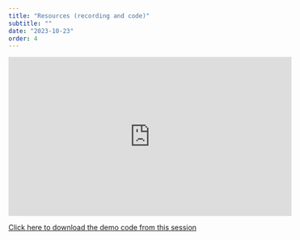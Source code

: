 ```yaml
---
title: "Resources (recording and code)"
subtitle: ""
date: "2023-10-23"
order: 4
---
```


<!-- Materials will be distributed sooner to the event. -->

<iframe width="560" height="315" src="https://www.youtube.com/embed/XgDaPCtMsYw?si=XOfRFXrdRFe7WUXK" title="YouTube video player" frameborder="0" allow="accelerometer; autoplay; clipboard-write; encrypted-media; gyroscope; picture-in-picture; web-share" allowfullscreen></iframe>

[Click here to download the demo code from this session](../../demo/day1.R)